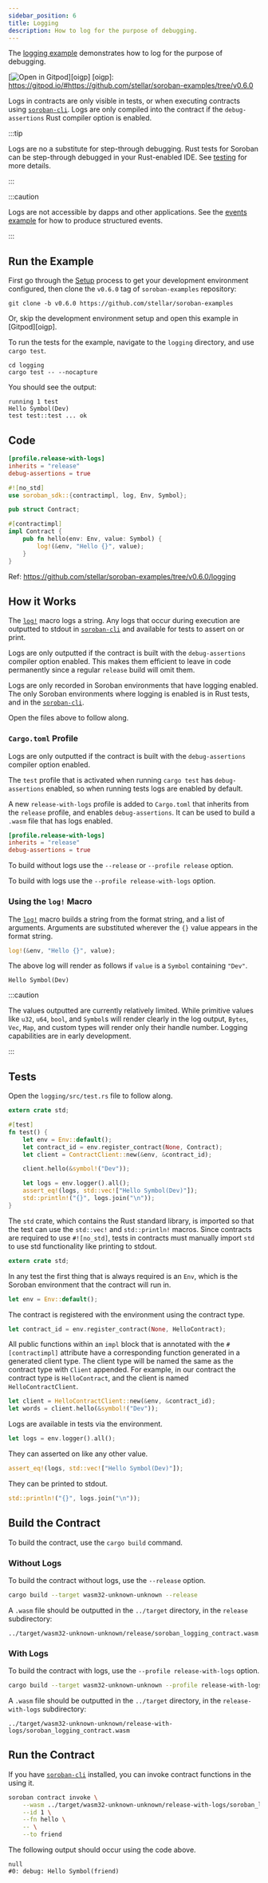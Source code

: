 ```yaml
---
sidebar_position: 6
title: Logging
description: How to log for the purpose of debugging.
---
```


The [logging example] demonstrates how to log for the purpose of debugging.

[![Open in Gitpod](https://gitpod.io/button/open-in-gitpod.svg)][oigp]
[oigp]: https://gitpod.io/#https://github.com/stellar/soroban-examples/tree/v0.6.0

Logs in contracts are only visible in tests, or when executing contracts using
[`soroban-cli`]. Logs are only compiled into the contract if the
`debug-assertions` Rust compiler option is enabled.

[logging example]: https://github.com/stellar/soroban-examples/tree/v0.6.0/hello_world

:::tip

Logs are no a substitute for step-through debugging. Rust tests for Soroban can
be step-through debugged in your Rust-enabled IDE. See [testing] for more
details.

:::

:::caution

Logs are not accessible by dapps and other applications. See the [events
example] for how to produce structured events.

:::

[testing]: ../getting-started/hello-world.mdx#testing
[events example]: events.mdx

## Run the Example

First go through the [Setup] process to get your development environment
configured, then clone the `v0.6.0` tag of `soroban-examples` repository:

[Setup]: ../getting-started/setup.mdx

```
git clone -b v0.6.0 https://github.com/stellar/soroban-examples
```

Or, skip the development environment setup and open this example in [Gitpod][oigp].

To run the tests for the example, navigate to the `logging` directory, and use
`cargo test`.

```
cd logging
cargo test -- --nocapture
```

You should see the output:

```
running 1 test
Hello Symbol(Dev)
test test::test ... ok
```

## Code

```toml title="Cargo.toml"
[profile.release-with-logs]
inherits = "release"
debug-assertions = true
```

```rust title="logging/src/lib.rs"
#![no_std]
use soroban_sdk::{contractimpl, log, Env, Symbol};

pub struct Contract;

#[contractimpl]
impl Contract {
    pub fn hello(env: Env, value: Symbol) {
        log!(&env, "Hello {}", value);
    }
}
```

Ref: https://github.com/stellar/soroban-examples/tree/v0.6.0/logging

## How it Works

The [`log!`] macro logs a string. Any logs that occur during execution are
outputted to stdout in [`soroban-cli`] and available for tests to assert on
or print.

Logs are only outputted if the contract is built with the `debug-assertions`
compiler option enabled. This makes them efficient to leave in code permanently
since a regular `release` build will omit them.

Logs are only recorded in Soroban environments that have logging enabled. The
only Soroban environments where logging is enabled is in Rust tests, and in the
[`soroban-cli`].

Open the files above to follow along.

### `Cargo.toml` Profile

Logs are only outputted if the contract is built with the `debug-assertions`
compiler option enabled.

The `test` profile that is activated when running `cargo test` has
`debug-assertions` enabled, so when running tests logs are enabled by default.

A new `release-with-logs` profile is added to `Cargo.toml` that inherits from
the `release` profile, and enables `debug-assertions`. It can be used to build a
`.wasm` file that has logs enabled.

```toml
[profile.release-with-logs]
inherits = "release"
debug-assertions = true
```

To build without logs use the `--release` or `--profile release` option.

To build with logs use the `--profile release-with-logs` option.

### Using the `log!` Macro

The [`log!`] macro builds a string from the format string, and a list of
arguments. Arguments are substituted wherever the `{}` value appears in the
format string.

```rust
log!(&env, "Hello {}", value);
```

The above log will render as follows if `value` is a `Symbol` containing
`"Dev"`.

```
Hello Symbol(Dev)
```

:::caution

The values outputted are currently relatively limited. While primitive values
like `u32`, `u64`, `bool`, and `Symbol`s will render clearly in the log output,
`Bytes`, `Vec`, `Map`, and custom types will render only their handle
number. Logging capabilities are in early development.

:::

## Tests

Open the `logging/src/test.rs` file to follow along.

```rust title="logging/src/test.rs"
extern crate std;

#[test]
fn test() {
    let env = Env::default();
    let contract_id = env.register_contract(None, Contract);
    let client = ContractClient::new(&env, &contract_id);

    client.hello(&symbol!("Dev"));

    let logs = env.logger().all();
    assert_eq!(logs, std::vec!["Hello Symbol(Dev)"]);
    std::println!("{}", logs.join("\n"));
}
```

The `std` crate, which contains the Rust standard library, is imported so that
the test can use the `std::vec!` and `std::println!` macros. Since contracts are
required to use `#![no_std]`, tests in contracts must manually import `std` to
use std functionality like printing to stdout.

```rust
extern crate std;
```

In any test the first thing that is always required is an `Env`, which is the
Soroban environment that the contract will run in.

```rust
let env = Env::default();
```

The contract is registered with the environment using the contract type.

```rust
let contract_id = env.register_contract(None, HelloContract);
```

All public functions within an `impl` block that is annotated with the
`#[contractimpl]` attribute have a corresponding function generated in a
generated client type. The client type will be named the same as the contract
type with `Client` appended. For example, in our contract the contract type is
`HelloContract`, and the client is named `HelloContractClient`.

```rust
let client = HelloContractClient::new(&env, &contract_id);
let words = client.hello(&symbol!("Dev"));
```

Logs are available in tests via the environment.

```rust
let logs = env.logger().all();
```

They can asserted on like any other value.

```rust
assert_eq!(logs, std::vec!["Hello Symbol(Dev)"]);
```

They can be printed to stdout.

```rust
std::println!("{}", logs.join("\n"));
```

## Build the Contract

To build the contract, use the `cargo build` command.

### Without Logs

To build the contract without logs, use the `--release` option.

```sh
cargo build --target wasm32-unknown-unknown --release
```

A `.wasm` file should be outputted in the `../target` directory, in the
`release` subdirectory:

```
../target/wasm32-unknown-unknown/release/soroban_logging_contract.wasm
```

### With Logs

To build the contract with logs, use the `--profile release-with-logs` option.

```sh
cargo build --target wasm32-unknown-unknown --profile release-with-logs
```

A `.wasm` file should be outputted in the `../target` directory, in the
`release-with-logs` subdirectory:

```
../target/wasm32-unknown-unknown/release-with-logs/soroban_logging_contract.wasm
```

## Run the Contract

If you have [`soroban-cli`] installed, you can invoke contract functions in the
using it.

```sh
soroban contract invoke \
    --wasm ../target/wasm32-unknown-unknown/release-with-logs/soroban_logging_contract.wasm \
    --id 1 \
    --fn hello \
    -- \
    --to friend
```

The following output should occur using the code above.

```
null
#0: debug: Hello Symbol(friend)
```

[`log!`]: https://docs.rs/soroban-sdk/latest/soroban_sdk/macro.log.html
[`soroban-cli`]: ../getting-started/setup#install-the-soroban-cli
